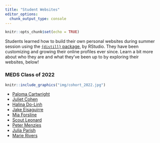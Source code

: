 ```yaml
---
title: "Student Websites"
editor_options: 
  chunk_output_type: console
---
```


```r
knitr::opts_chunk$set(echo = TRUE)
```

Students learned how to build their own personal websites during summer session using the [`{distill}` package](https://rstudio.github.io/distill/), by RStudio. They have been customizing and growing their online profiles ever since. Learn a bit more about who they are and what they've been up to by exploring their websites, below!

### MEDS Class of 2022

```r
knitr::include_graphics("img/cohort_2022.jpg")
```

- [Paloma Cartwright](https://palomacartwright.github.io/)
- [Juliet Cohen](https://julietcohen.github.io/)
- [Halina Do-Linh](https://hdolinh.github.io/)
- [Jake Eisaguirre](https://jake-eisaguirre.github.io/)
- [Mia Forsline](https://miaforsline.github.io/)
- [Scout Leonard](https://scoutcleonard.github.io/)
- [Peter Menzies](https://petermenzies.github.io/)
- [Julia Parish](https://juliaparish.github.io/)
- [Marie Rivers](https://marierivers.github.io/)

